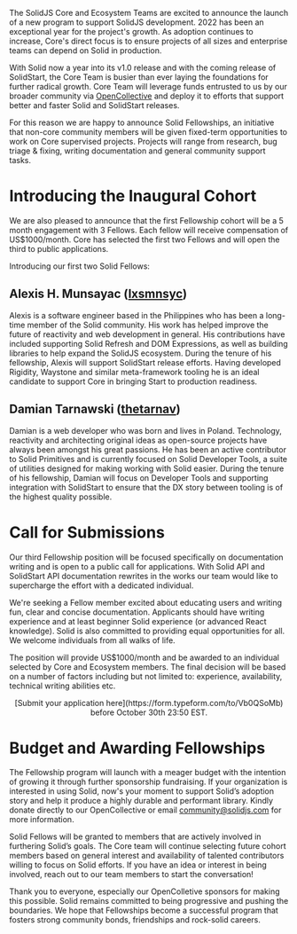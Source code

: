 The SolidJS Core and Ecosystem Teams are excited to announce the launch of a new program to support SolidJS development. 2022 has been an exceptional year for the project's growth. As adoption continues to increase, Core's direct focus is to ensure projects of all sizes and enterprise teams can depend on Solid in production.

With Solid now a year into its v1.0 release and with the coming release of SolidStart, the Core Team is busier than ever laying the foundations for further radical growth. Core Team will leverage funds entrusted to us by our broader community via [OpenCollective](https://opencollective.com/solid) and deploy it to efforts that support better and faster Solid and SolidStart releases.

For this reason we are happy to announce Solid Fellowships, an initiative that non-core community members will be given fixed-term opportunities to work on Core supervised projects. Projects will range from research, bug triage & fixing, writing documentation and general community support tasks.

# Introducing the Inaugural Cohort

We are also pleased to announce that the first Fellowship cohort will be a 5 month engagement with 3 Fellows. Each fellow will receive compensation of US$1000/month. Core has selected the first two Fellows and will open the third to public applications.

Introducing our first two Solid Fellows:

## Alexis H. Munsayac ([lxsmnsyc](https://www.github.com/lxsmnsyc))

Alexis is a software engineer based in the Philippines who has been a long-time member of the Solid community. His work has helped improve the future of reactivity and web development in general. His contributions have included supporting Solid Refresh and DOM Expressions, as well as building libraries to help expand the SolidJS ecosystem. During the tenure of his fellowship, Alexis will support SolidStart release efforts. Having developed Rigidity, Waystone and similar meta-framework tooling he is an ideal candidate to support Core in bringing Start to production readiness.

## Damian Tarnawski ([thetarnav](https://www.github.com/thetarnav))

Damian is a web developer who was born and lives in Poland. Technology, reactivity and architecting original ideas as open-source projects have always been amongst his great passions. He has been an active contributor to Solid Primitives and is currently focused on Solid Developer Tools, a suite of utilities designed for making working with Solid easier. During the tenure of his fellowship, Damian will focus on Developer Tools and supporting integration with SolidStart to ensure that the DX story between tooling is of the highest quality possible.

# Call for Submissions

Our third Fellowship position will be focused specifically on documentation writing and is open to a public call for applications. With Solid API and SolidStart API documentation rewrites in the works our team would like to supercharge the effort with a dedicated individual.

We're seeking a Fellow member excited about educating users and writing fun, clear and concise documentation. Applicants should have writing experience and at least beginner Solid experience (or advanced React knowledge). Solid is also committed to providing equal opportunities for all. We welcome individuals from all walks of life.

The position will provide US$1000/month and be awarded to an individual selected by Core and Ecosystem members. The final decision will be based on a number of factors including but not limited to: experience, availability, technical writing abilities etc.

<center>
  [Submit your application here](https://form.typeform.com/to/Vb0QSoMb) before October 30th 23:50
  EST.
</center>

# Budget and Awarding Fellowships

The Fellowship program will launch with a meager budget with the intention of growing it through further sponsorship fundraising. If your organization is interested in using Solid, now's your moment to support Solid’s adoption story and help it produce a highly durable and performant library. Kindly donate directly to our OpenCollective or email [community@solidjs.com](mailto:community@solidjs.com) for more information.

Solid Fellows will be granted to members that are actively involved in furthering Solid’s goals. The Core team will continue selecting future cohort members based on general interest and availability of talented contributors willing to focus on Solid efforts. If you have an idea or interest in being involved, reach out to our team members to start the conversation!

Thank you to everyone, especially our OpenColletive sponsors for making this possible. Solid remains committed to being progressive and pushing the boundaries. We hope that Fellowships become a successful program that fosters strong community bonds, friendships and rock-solid careers.

